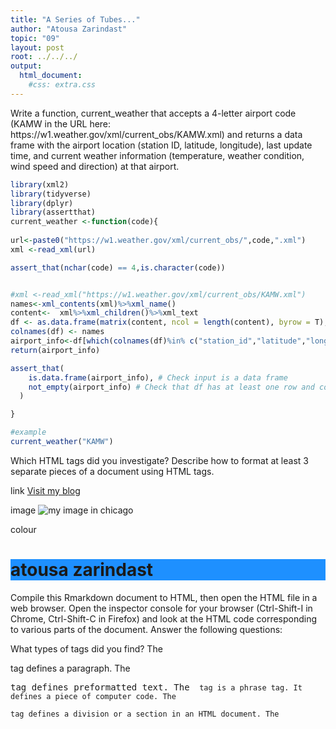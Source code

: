 ```yaml
---
title: "A Series of Tubes..."
author: "Atousa Zarindast"
topic: "09"
layout: post
root: ../../../
output: 
  html_document: 
    #css: extra.css
---
```



Write a function, current_weather that accepts a 4-letter airport code (KAMW in the URL here: https://w1.weather.gov/xml/current_obs/KAMW.xml) and returns a data frame with the airport location (station ID, latitude, longitude), last update time, and current weather information (temperature, weather condition, wind speed and direction) at that airport. 
```r
library(xml2)
library(tidyverse)
library(dplyr)
library(assertthat)
current_weather <-function(code){
  
url<-paste0("https://w1.weather.gov/xml/current_obs/",code,".xml")
xml <-read_xml(url) 

assert_that(nchar(code) == 4,is.character(code))


#xml <-read_xml("https://w1.weather.gov/xml/current_obs/KAMW.xml") 
names<-xml_contents(xml)%>%xml_name()  
content<-  xml%>%xml_children()%>%xml_text
df <- as.data.frame(matrix(content, ncol = length(content), byrow = T), stringsAsFactors = F)
colnames(df) <- names
airport_info<-df[which(colnames(df)%in% c("station_id","latitude","longitude","observation_time","weather","temperature_string","wind_dir","wind_mph"))]
return(airport_info)

assert_that(
    is.data.frame(airport_info), # Check input is a data frame
    not_empty(airport_info) # Check that df has at least one row and column
  )

}

#example
current_weather("KAMW")
```
Which HTML tags did you investigate? Describe how to format at least 3 separate pieces of a document using HTML tags.

link
<a href="https://atousaz.github.io/">Visit my blog</a> 

image
<img src="https://github.com/atousaz/atousaz.github.io/blob/master/image/2018.jpg" alt="my image in chicago"> 

colour
 <h1 style="background-color:DodgerBlue;">atousa zarindast</h1>
 
 
Compile this Rmarkdown document to HTML, then open the HTML file in a web browser. Open the inspector console for your browser (Ctrl-Shift-I in Chrome, Ctrl-Shift-C in Firefox) and look at the HTML code corresponding to various parts of the document.
Answer the following questions:

  What types of tags did you find?
    The <p> tag defines a paragraph.
    The <pre> tag defines preformatted text.
    The <code> tag is a phrase tag. It defines a piece of     computer code. 
    The <div> tag defines a division or a section in an      HTML document.
    The <script> tag is used to define a client-side         script (JavaScript).
    
    
    How are code chunks formatted in HTML?
    
    with <pre class="r">

    What differences are there in the HTML markup for R code chunks and R output blocks?
this is for code chunk
    <pre class="r">
    <code class="h1js">
    <span class..</span>
    ....
    ....
    ...
    </code>
this is for R output block
    </pre>
     <code class="h1js"> </code>
    </pre>
seems that R code chunk has class="r"
    
rvest package, which is part of the tidyverse, makes it (relatively) easy to pull specific pieces from structured documents. The html_nodes function selects nodes using either xpath or css, and additional functions such as html_attrs, html_text, and html_table pull information out of the markup text.
Choose a Wikipedia page that has at least one image to test the rvest package out
```r
library(rvest)
library(purrr)
html <-read_html("https://en.wikipedia.org/wiki/Nowruz")
t<-html%>%html_nodes(".infobox")%>%html_table()%>% flatten %>% map_dfr(data.frame)
#html%>%html_nodes(".image") %>% html_attr("alt")

```
